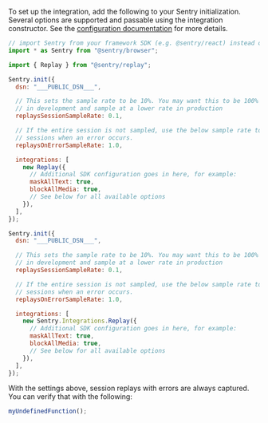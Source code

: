 To set up the integration, add the following to your Sentry initialization. Several options are supported and passable using the integration constructor. See the [configuration documentation](/platforms/javascript/session-replay/configuration/) for more details.

```javascript {tabTitle: ESM}
// import Sentry from your framework SDK (e.g. @sentry/react) instead of @sentry/browser
import * as Sentry from "@sentry/browser";

import { Replay } from "@sentry/replay";

Sentry.init({
  dsn: "___PUBLIC_DSN___",

  // This sets the sample rate to be 10%. You may want this to be 100% while
  // in development and sample at a lower rate in production
  replaysSessionSampleRate: 0.1,

  // If the entire session is not sampled, use the below sample rate to sample
  // sessions when an error occurs.
  replaysOnErrorSampleRate: 1.0,

  integrations: [
    new Replay({
      // Additional SDK configuration goes in here, for example:
      maskAllText: true,
      blockAllMedia: true,
      // See below for all available options
    }),
  ],
});
```

```javascript {tabTitle: CDN}
Sentry.init({
  dsn: "___PUBLIC_DSN___",

  // This sets the sample rate to be 10%. You may want this to be 100% while
  // in development and sample at a lower rate in production
  replaysSessionSampleRate: 0.1,

  // If the entire session is not sampled, use the below sample rate to sample
  // sessions when an error occurs.
  replaysOnErrorSampleRate: 1.0,

  integrations: [
    new Sentry.Integrations.Replay({
      // Additional SDK configuration goes in here, for example:
      maskAllText: true,
      blockAllMedia: true,
      // See below for all available options
    }),
  ],
});
```

With the settings above, session replays with errors are always captured.
You can verify that with the following:

```javascript
myUndefinedFunction();
```
